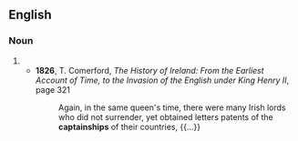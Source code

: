 ==English==

===Noun===
{{head|en|noun form}}

# {{plural of|en|captainship}}
#* '''1826''', T. Comerford, ''The History of Ireland: From the Earliest Account of Time, to the Invasion of the English under King Henry II'', page 321
#*: Again, in the same queen's time, there were many Irish lords who did not surrender, yet obtained letters patents of the '''captainships''' of their countries, {{...}}